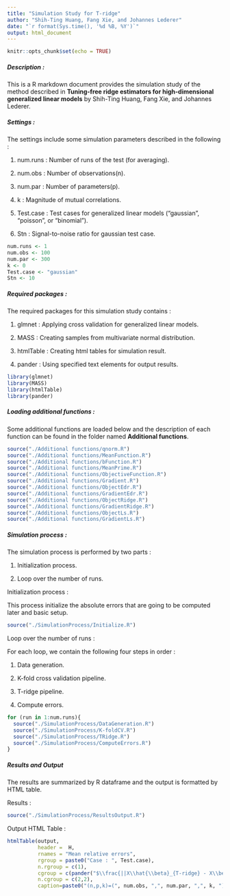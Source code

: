 ```yaml
---
title: "Simulation Study for T-ridge"
author: "Shih-Ting Huang, Fang Xie, and Johannes Lederer"
date: "`r format(Sys.time(), '%d %B, %Y')`"
output: html_document
---
```


```r
knitr::opts_chunk$set(echo = TRUE)
```

##### Description : 

This is a R markdown document provides the simulation study of the method described in **Tuning-free ridge estimators for high-dimensional generalized linear models** by Shih-Ting Huang, Fang Xie, and Johannes Lederer.

##### Settings : 

The settings include some simulation parameters described in the following :   

1. num.runs : Number of runs of the test (for averaging). 

2. num.obs : Number of observations(n). 

3. num.par : Number of parameters(p). 

4. k : Magnitude of mutual correlations. 

5. Test.case : Test cases for generalized linear models ("gaussian", "poisson", or "binomial"). 

6. Stn : Signal-to-noise ratio for gaussian test case. 

```r
num.runs <- 1  
num.obs <- 100 
num.par <- 300 
k <- 0 
Test.case <- "gaussian"
Stn <- 10
```

##### Required packages :

The required packages for this simulation study contains : 

1. glmnet : Applying cross validation for generalized linear models.

2. MASS : Creating samples from multivariate normal distribution. 

3. htmlTable : Creating html tables for simulation result.

4. pander : Using specified text elements for output results.

```r
library(glmnet) 
library(MASS) 
library(htmlTable)
library(pander)
```

##### Loading additional functions : 

Some additional functions are loaded below and the description of each function can be found in the folder named **Additional functions**.

```r
source("./Additional functions/qnorm.R")
source("./Additional functions/MeanFunction.R")
source("./Additional functions/bFunction.R")
source("./Additional functions/MeanPrime.R")
source("./Additional functions/ObjectiveFunction.R")
source("./Additional functions/Gradient.R")
source("./Additional functions/ObjectEdr.R")
source("./Additional functions/GradientEdr.R")
source("./Additional functions/ObjectRidge.R")
source("./Additional functions/GradientRidge.R")
source("./Additional functions/ObjectLs.R")
source("./Additional functions/GradientLs.R")
```

##### Simulation process : 

The simulation process is performed by two parts : 

1. Initialization process.

2. Loop over the number of runs.

Initialization process : 

This process initialize the absolute errors that are going to be computed later and basic setup.

```r
source("./SimulationProcess/Initialize.R")
```

Loop over the number of runs : 

For each loop, we contain the following four steps in order : 

1. Data generation.

2. K-fold cross validation pipeline.

3. T-ridge pipeline.

4. Compute errors.

```r
for (run in 1:num.runs){
  source("./SimulationProcess/DataGeneration.R")
  source("./SimulationProcess/K-foldCV.R")
  source("./SimulationProcess/TRidge.R")
  source("./SimulationProcess/ComputeErrors.R")
}
```

##### Results and Output

The results are summarized by R dataframe and the output is formatted by HTML table.

Results : 

```r
source("./SimulationProcess/ResultsOutput.R")
```

Output HTML Table :

```r
htmlTable(output,
          header =  H,
          rnames = "Mean relative errors",
          rgroup = paste0("Case : ", Test.case),
          n.rgroup = c(1),
          cgroup = c(pander("$\\frac{||X\\hat{\\beta}_{T-ridge} - X\\beta^{*}||_{2}}{||X\\beta^{*}||_{2}}$"), pander("$\\frac{||\\hat{\\beta}_{T-ridge} - \\beta^{*}||_{2}}{||\\beta^{*}||_{2}}$")),
          n.cgroup = c(2,2), 
          caption=paste0("(n,p,k)=(", num.obs, ",", num.par, ",", k, ")"))
```

